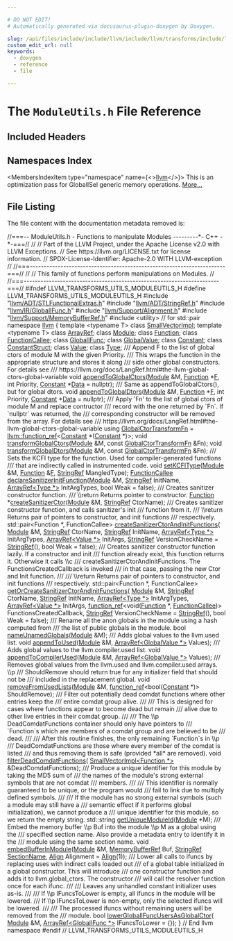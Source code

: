```yaml
---

# DO NOT EDIT!
# Automatically generated via docusaurus-plugin-doxygen by Doxygen.

slug: /api/files/include/include/llvm/include/llvm/transforms/include/llvm/transforms/utils/moduleutils-h
custom_edit_url: null
keywords:
  - doxygen
  - reference
  - file

---
```





# The `ModuleUtils.h` File Reference

<DoxygenPage pluginConfig={pluginConfig}>



## Included Headers

<IncludesList>
<IncludesListItem
  filePath="llvm/ADT/STLFunctionalExtras.h"
  permalink="/docs/api/files/include/include/llvm/include/llvm/adt/stlfunctionalextras-h"
  isLocal="true" />
<IncludesListItem
  filePath="llvm/ADT/StringRef.h"
  permalink="/docs/api/files/include/include/llvm/include/llvm/adt/stringref-h"
  isLocal="true" />
<IncludesListItem
  filePath="llvm/IR/GlobalIFunc.h"
  permalink="/docs/api/files/include/include/llvm/include/llvm/ir/globalifunc-h"
  isLocal="true" />
<IncludesListItem
  filePath="llvm/Support/Alignment.h"
  permalink="/docs/api/files/include/include/llvm/include/llvm/support/alignment-h"
  isLocal="true" />
<IncludesListItem
  filePath="llvm/Support/MemoryBufferRef.h"
  permalink="/docs/api/files/include/include/llvm/include/llvm/support/memorybufferref-h"
  isLocal="true" />
<IncludesListItem
  filePath="utility"
  permalink=""
  isLocal="false" />
</IncludesList>

## Namespaces Index

<MembersIndex>

<MembersIndexItem
  type="namespace"
  name={<><a href="/docs/api/namespaces/llvm">llvm</a></>}>
This is an optimization pass for GlobalISel generic memory operations. <a href="/docs/api/namespaces/llvm/#details">More...</a>
</MembersIndexItem>

</MembersIndex>


## File Listing

The file content with the documentation metadata removed is:

<ProgramListing>

<Link id="l00001" /><CodeLine lineNumber="1"><span class="doxyHighlightComment">//===-- ModuleUtils.h - Functions to manipulate Modules ---------&#42;- C++ -&#42;-===//</span></CodeLine>
<Link id="l00002" /><CodeLine lineNumber="2"><span class="doxyHighlightComment">//</span></CodeLine>
<Link id="l00003" /><CodeLine lineNumber="3"><span class="doxyHighlightComment">// Part of the LLVM Project, under the Apache License v2.0 with LLVM Exceptions.</span></CodeLine>
<Link id="l00004" /><CodeLine lineNumber="4"><span class="doxyHighlightComment">// See https://llvm.org/LICENSE.txt for license information.</span></CodeLine>
<Link id="l00005" /><CodeLine lineNumber="5"><span class="doxyHighlightComment">// SPDX-License-Identifier: Apache-2.0 WITH LLVM-exception</span></CodeLine>
<Link id="l00006" /><CodeLine lineNumber="6"><span class="doxyHighlightComment">//</span></CodeLine>
<Link id="l00007" /><CodeLine lineNumber="7"><span class="doxyHighlightComment">//===----------------------------------------------------------------------===//</span></CodeLine>
<Link id="l00008" /><CodeLine lineNumber="8"><span class="doxyHighlightComment">//</span></CodeLine>
<Link id="l00009" /><CodeLine lineNumber="9"><span class="doxyHighlightComment">// This family of functions perform manipulations on Modules.</span></CodeLine>
<Link id="l00010" /><CodeLine lineNumber="10"><span class="doxyHighlightComment">//</span></CodeLine>
<Link id="l00011" /><CodeLine lineNumber="11"><span class="doxyHighlightComment">//===----------------------------------------------------------------------===//</span></CodeLine>
<Link id="l00012" /><CodeLine lineNumber="12"></CodeLine>
<Link id="l00013" /><CodeLine lineNumber="13"><span class="doxyHighlightPreprocessor">#ifndef LLVM&#95;TRANSFORMS&#95;UTILS&#95;MODULEUTILS&#95;H</span></CodeLine>
<Link id="l00014" /><CodeLine lineNumber="14"><span class="doxyHighlightPreprocessor">#define LLVM&#95;TRANSFORMS&#95;UTILS&#95;MODULEUTILS&#95;H</span></CodeLine>
<Link id="l00015" /><CodeLine lineNumber="15"></CodeLine>
<Link id="l00016" /><CodeLine lineNumber="16"><span class="doxyHighlightPreprocessor">#include &quot;<a href="/docs/api/files/include/include/llvm/include/llvm/adt/stlfunctionalextras-h">llvm/ADT/STLFunctionalExtras.h</a>&quot;</span></CodeLine>
<Link id="l00017" /><CodeLine lineNumber="17"><span class="doxyHighlightPreprocessor">#include &quot;<a href="/docs/api/files/include/include/llvm/include/llvm/adt/stringref-h">llvm/ADT/StringRef.h</a>&quot;</span></CodeLine>
<Link id="l00018" /><CodeLine lineNumber="18"><span class="doxyHighlightPreprocessor">#include &quot;<a href="/docs/api/files/include/include/llvm/include/llvm/ir/globalifunc-h">llvm/IR/GlobalIFunc.h</a>&quot;</span></CodeLine>
<Link id="l00019" /><CodeLine lineNumber="19"><span class="doxyHighlightPreprocessor">#include &quot;<a href="/docs/api/files/include/include/llvm/include/llvm/support/alignment-h">llvm/Support/Alignment.h</a>&quot;</span></CodeLine>
<Link id="l00020" /><CodeLine lineNumber="20"><span class="doxyHighlightPreprocessor">#include &quot;<a href="/docs/api/files/include/include/llvm/include/llvm/support/memorybufferref-h">llvm/Support/MemoryBufferRef.h</a>&quot;</span></CodeLine>
<Link id="l00021" /><CodeLine lineNumber="21"><span class="doxyHighlightPreprocessor">#include &lt;utility&gt;</span><span class="doxyHighlight"> </span><span class="doxyHighlightComment">// for std::pair</span></CodeLine>
<Link id="l00022" /><CodeLine lineNumber="22"></CodeLine>
<Link id="l00023" /><CodeLine lineNumber="23"><span class="doxyHighlightKeyword">namespace </span><span class="doxyHighlight"><a href="/docs/api/namespaces/llvm">llvm</a> &#123;</span></CodeLine>
<Link id="l00024" /><CodeLine lineNumber="24"><span class="doxyHighlightKeyword">template</span><span class="doxyHighlight"> &lt;</span><span class="doxyHighlightKeyword">typename</span><span class="doxyHighlight"> T&gt; </span><span class="doxyHighlightKeyword">class </span><span class="doxyHighlight"><a href="/docs/api/classes/llvm/smallvectorimpl">SmallVectorImpl</a>;</span></CodeLine>
<Link id="l00025" /><CodeLine lineNumber="25"></CodeLine>
<Link id="l00026" /><CodeLine lineNumber="26"><span class="doxyHighlightKeyword">template</span><span class="doxyHighlight"> &lt;</span><span class="doxyHighlightKeyword">typename</span><span class="doxyHighlight"> T&gt; </span><span class="doxyHighlightKeyword">class </span><span class="doxyHighlight"><a href="/docs/api/classes/llvm/arrayref">ArrayRef</a>;</span></CodeLine>
<Link id="l00027" /><CodeLine lineNumber="27"><span class="doxyHighlightKeyword">class </span><span class="doxyHighlight"><a href="/docs/api/classes/llvm/module">Module</a>;</span></CodeLine>
<Link id="l00028" /><CodeLine lineNumber="28"><span class="doxyHighlightKeyword">class </span><span class="doxyHighlight"><a href="/docs/api/classes/llvm/function">Function</a>;</span></CodeLine>
<Link id="l00029" /><CodeLine lineNumber="29"><span class="doxyHighlightKeyword">class </span><span class="doxyHighlight"><a href="/docs/api/classes/llvm/functioncallee">FunctionCallee</a>;</span></CodeLine>
<Link id="l00030" /><CodeLine lineNumber="30"><span class="doxyHighlightKeyword">class </span><span class="doxyHighlight"><a href="/docs/api/classes/llvm/globalifunc">GlobalIFunc</a>;</span></CodeLine>
<Link id="l00031" /><CodeLine lineNumber="31"><span class="doxyHighlightKeyword">class </span><span class="doxyHighlight"><a href="/docs/api/classes/llvm/globalvalue">GlobalValue</a>;</span></CodeLine>
<Link id="l00032" /><CodeLine lineNumber="32"><span class="doxyHighlightKeyword">class </span><span class="doxyHighlight"><a href="/docs/api/classes/llvm/constant">Constant</a>;</span></CodeLine>
<Link id="l00033" /><CodeLine lineNumber="33"><span class="doxyHighlightKeyword">class </span><span class="doxyHighlight"><a href="/docs/api/classes/llvm/constantstruct">ConstantStruct</a>;</span></CodeLine>
<Link id="l00034" /><CodeLine lineNumber="34"><span class="doxyHighlightKeyword">class </span><span class="doxyHighlight"><a href="/docs/api/classes/llvm/value">Value</a>;</span></CodeLine>
<Link id="l00035" /><CodeLine lineNumber="35"><span class="doxyHighlightKeyword">class </span><span class="doxyHighlight"><a href="/docs/api/classes/llvm/type">Type</a>;</span></CodeLine>
<Link id="l00036" /><CodeLine lineNumber="36"></CodeLine>
<Link id="l00037" /><CodeLine lineNumber="37"><span class="doxyHighlightComment">/// Append F to the list of global ctors of module M with the given Priority.</span></CodeLine>
<Link id="l00038" /><CodeLine lineNumber="38"><span class="doxyHighlightComment">/// This wraps the function in the appropriate structure and stores it along</span></CodeLine>
<Link id="l00039" /><CodeLine lineNumber="39"><span class="doxyHighlightComment">/// side other global constructors. For details see</span></CodeLine>
<Link id="l00040" /><CodeLine lineNumber="40"><span class="doxyHighlightComment">/// https://llvm.org/docs/LangRef.html#the-llvm-global-ctors-global-variable</span></CodeLine>
<Link id="l00041" /><CodeLine lineNumber="41"><span class="doxyHighlightKeywordType">void</span><span class="doxyHighlight"> <a href="/docs/api/namespaces/llvm/#ac030f6d03b674c2d132fd54fb60c9f26">appendToGlobalCtors</a>(<a href="/docs/api/classes/llvm/module">Module</a> &amp;M, <a href="/docs/api/classes/llvm/function">Function</a> &#42;<a href="/docs/api/files/lib/lib/support/md5-cpp/#a96d73bbd7af15cb1fc38c3f4a3bd82e9">F</a>, </span><span class="doxyHighlightKeywordType">int</span><span class="doxyHighlight"> Priority,</span></CodeLine>
<Link id="l00042" /><CodeLine lineNumber="42"><span class="doxyHighlight">                         <a href="/docs/api/classes/llvm/constant">Constant</a> &#42;<a href="/docs/api/namespaces/llvm/#aa20539e89704d20b98b97e9c3feac934">Data</a> = </span><span class="doxyHighlightKeyword">nullptr</span><span class="doxyHighlight">);</span></CodeLine>
<Link id="l00043" /><CodeLine lineNumber="43"></CodeLine>
<Link id="l00044" /><CodeLine lineNumber="44"><span class="doxyHighlightComment">/// Same as appendToGlobalCtors(), but for global dtors.</span></CodeLine>
<Link id="l00045" /><CodeLine lineNumber="45"><span class="doxyHighlightKeywordType">void</span><span class="doxyHighlight"> <a href="/docs/api/namespaces/llvm/#aece96440bab42936aa9cf334fb0054cc">appendToGlobalDtors</a>(<a href="/docs/api/classes/llvm/module">Module</a> &amp;M, <a href="/docs/api/classes/llvm/function">Function</a> &#42;<a href="/docs/api/files/lib/lib/support/md5-cpp/#a96d73bbd7af15cb1fc38c3f4a3bd82e9">F</a>, </span><span class="doxyHighlightKeywordType">int</span><span class="doxyHighlight"> Priority,</span></CodeLine>
<Link id="l00046" /><CodeLine lineNumber="46"><span class="doxyHighlight">                         <a href="/docs/api/classes/llvm/constant">Constant</a> &#42;<a href="/docs/api/namespaces/llvm/#aa20539e89704d20b98b97e9c3feac934">Data</a> = </span><span class="doxyHighlightKeyword">nullptr</span><span class="doxyHighlight">);</span></CodeLine>
<Link id="l00047" /><CodeLine lineNumber="47"></CodeLine>
<Link id="l00048" /><CodeLine lineNumber="48"><span class="doxyHighlightComment">/// Apply &#39;Fn&#39; to the list of global ctors of module M and replace contructor</span></CodeLine>
<Link id="l00049" /><CodeLine lineNumber="49"><span class="doxyHighlightComment">/// record with the one returned by &#96;Fn&#96;. If &#96;nullptr&#96; was returned, the</span></CodeLine>
<Link id="l00050" /><CodeLine lineNumber="50"><span class="doxyHighlightComment">/// corresponding constructor will be removed from the array. For details see</span></CodeLine>
<Link id="l00051" /><CodeLine lineNumber="51"><span class="doxyHighlightComment">/// https://llvm.org/docs/LangRef.html#the-llvm-global-ctors-global-variable</span></CodeLine>
<Link id="l00052" /><CodeLine lineNumber="52" lineLink="/docs/api/namespaces/llvm/#ae2d92b44a96fcdd0031985f1a0e82f69"><span class="doxyHighlightKeyword">using </span><span class="doxyHighlight"><a href="/docs/api/namespaces/llvm/#ae2d92b44a96fcdd0031985f1a0e82f69">GlobalCtorTransformFn</a> = <a href="/docs/api/classes/llvm/function-ref">llvm::function&#95;ref</a>&lt;<a href="/docs/api/classes/llvm/constant">Constant</a> &#42;(<a href="/docs/api/classes/llvm/constant">Constant</a> &#42;)&gt;;</span></CodeLine>
<Link id="l00053" /><CodeLine lineNumber="53"><span class="doxyHighlightKeywordType">void</span><span class="doxyHighlight"> <a href="/docs/api/namespaces/llvm/#ac5aba122cc560cafe1311b775b7361b6">transformGlobalCtors</a>(<a href="/docs/api/classes/llvm/module">Module</a> &amp;M, </span><span class="doxyHighlightKeyword">const</span><span class="doxyHighlight"> <a href="/docs/api/namespaces/llvm/#ae2d92b44a96fcdd0031985f1a0e82f69">GlobalCtorTransformFn</a> &amp;Fn);</span></CodeLine>
<Link id="l00054" /><CodeLine lineNumber="54"><span class="doxyHighlightKeywordType">void</span><span class="doxyHighlight"> <a href="/docs/api/namespaces/llvm/#a6a65fab6786c67bfcb8a87a4c3b183a9">transformGlobalDtors</a>(<a href="/docs/api/classes/llvm/module">Module</a> &amp;M, </span><span class="doxyHighlightKeyword">const</span><span class="doxyHighlight"> <a href="/docs/api/namespaces/llvm/#ae2d92b44a96fcdd0031985f1a0e82f69">GlobalCtorTransformFn</a> &amp;Fn);</span></CodeLine>
<Link id="l00055" /><CodeLine lineNumber="55"></CodeLine>
<Link id="l00056" /><CodeLine lineNumber="56"><span class="doxyHighlightComment">/// Sets the KCFI type for the function. Used for compiler-generated functions</span></CodeLine>
<Link id="l00057" /><CodeLine lineNumber="57"><span class="doxyHighlightComment">/// that are indirectly called in instrumented code.</span></CodeLine>
<Link id="l00058" /><CodeLine lineNumber="58"><span class="doxyHighlightKeywordType">void</span><span class="doxyHighlight"> <a href="/docs/api/namespaces/llvm/#ac3dadc94dc9df93690ba937226744797">setKCFIType</a>(<a href="/docs/api/classes/llvm/module">Module</a> &amp;M, <a href="/docs/api/classes/llvm/function">Function</a> &amp;<a href="/docs/api/files/lib/lib/support/md5-cpp/#a96d73bbd7af15cb1fc38c3f4a3bd82e9">F</a>, <a href="/docs/api/classes/llvm/stringref">StringRef</a> MangledType);</span></CodeLine>
<Link id="l00059" /><CodeLine lineNumber="59"></CodeLine>
<Link id="l00060" /><CodeLine lineNumber="60"><span class="doxyHighlight"><a href="/docs/api/classes/llvm/functioncallee">FunctionCallee</a> <a href="/docs/api/namespaces/llvm/#a67d90c79914c0bdfadad630647f8843b">declareSanitizerInitFunction</a>(<a href="/docs/api/classes/llvm/module">Module</a> &amp;M, <a href="/docs/api/classes/llvm/stringref">StringRef</a> InitName,</span></CodeLine>
<Link id="l00061" /><CodeLine lineNumber="61"><span class="doxyHighlight">                                            <a href="/docs/api/classes/llvm/arrayref">ArrayRef&lt;Type &#42;&gt;</a> InitArgTypes,</span></CodeLine>
<Link id="l00062" /><CodeLine lineNumber="62"><span class="doxyHighlight">                                            </span><span class="doxyHighlightKeywordType">bool</span><span class="doxyHighlight"> Weak = </span><span class="doxyHighlightKeyword">false</span><span class="doxyHighlight">);</span></CodeLine>
<Link id="l00063" /><CodeLine lineNumber="63"></CodeLine>
<Link id="l00064" /><CodeLine lineNumber="64"><span class="doxyHighlightComment">/// Creates sanitizer constructor function.</span></CodeLine>
<Link id="l00065" /><CodeLine lineNumber="65"><span class="doxyHighlightComment">/// \\return Returns pointer to constructor.</span></CodeLine>
<Link id="l00066" /><CodeLine lineNumber="66"><span class="doxyHighlight"><a href="/docs/api/classes/llvm/function">Function</a> &#42;<a href="/docs/api/namespaces/llvm/#a256980e987af753b4c497757fad18000">createSanitizerCtor</a>(<a href="/docs/api/classes/llvm/module">Module</a> &amp;M, <a href="/docs/api/classes/llvm/stringref">StringRef</a> CtorName);</span></CodeLine>
<Link id="l00067" /><CodeLine lineNumber="67"></CodeLine>
<Link id="l00068" /><CodeLine lineNumber="68"><span class="doxyHighlightComment">/// Creates sanitizer constructor function, and calls sanitizer&#39;s init</span></CodeLine>
<Link id="l00069" /><CodeLine lineNumber="69"><span class="doxyHighlightComment">/// function from it.</span></CodeLine>
<Link id="l00070" /><CodeLine lineNumber="70"><span class="doxyHighlightComment">/// \\return Returns pair of pointers to constructor, and init functions</span></CodeLine>
<Link id="l00071" /><CodeLine lineNumber="71"><span class="doxyHighlightComment">/// respectively.</span></CodeLine>
<Link id="l00072" /><CodeLine lineNumber="72"><span class="doxyHighlight">std::pair&lt;Function &#42;, FunctionCallee&gt; <a href="/docs/api/namespaces/llvm/#a7260773aac0c8769857f551c78b439a3">createSanitizerCtorAndInitFunctions</a>(</span></CodeLine>
<Link id="l00073" /><CodeLine lineNumber="73"><span class="doxyHighlight">    <a href="/docs/api/classes/llvm/module">Module</a> &amp;M, <a href="/docs/api/classes/llvm/stringref">StringRef</a> CtorName, <a href="/docs/api/classes/llvm/stringref">StringRef</a> InitName,</span></CodeLine>
<Link id="l00074" /><CodeLine lineNumber="74"><span class="doxyHighlight">    <a href="/docs/api/classes/llvm/arrayref">ArrayRef&lt;Type &#42;&gt;</a> InitArgTypes, <a href="/docs/api/classes/llvm/arrayref">ArrayRef&lt;Value &#42;&gt;</a> InitArgs,</span></CodeLine>
<Link id="l00075" /><CodeLine lineNumber="75"><span class="doxyHighlight">    <a href="/docs/api/classes/llvm/stringref">StringRef</a> VersionCheckName = <a href="/docs/api/classes/llvm/stringref">StringRef</a>(), </span><span class="doxyHighlightKeywordType">bool</span><span class="doxyHighlight"> Weak = </span><span class="doxyHighlightKeyword">false</span><span class="doxyHighlight">);</span></CodeLine>
<Link id="l00076" /><CodeLine lineNumber="76"></CodeLine>
<Link id="l00077" /><CodeLine lineNumber="77"><span class="doxyHighlightComment">/// Creates sanitizer constructor function lazily. If a constructor and init</span></CodeLine>
<Link id="l00078" /><CodeLine lineNumber="78"><span class="doxyHighlightComment">/// function already exist, this function returns it. Otherwise it calls \\c</span></CodeLine>
<Link id="l00079" /><CodeLine lineNumber="79"><span class="doxyHighlightComment">/// createSanitizerCtorAndInitFunctions. The FunctionsCreatedCallback is invoked</span></CodeLine>
<Link id="l00080" /><CodeLine lineNumber="80"><span class="doxyHighlightComment">/// in that case, passing the new Ctor and Init function.</span></CodeLine>
<Link id="l00081" /><CodeLine lineNumber="81"><span class="doxyHighlightComment">///</span></CodeLine>
<Link id="l00082" /><CodeLine lineNumber="82"><span class="doxyHighlightComment">/// \\return Returns pair of pointers to constructor, and init functions</span></CodeLine>
<Link id="l00083" /><CodeLine lineNumber="83"><span class="doxyHighlightComment">/// respectively.</span></CodeLine>
<Link id="l00084" /><CodeLine lineNumber="84"><span class="doxyHighlight">std::pair&lt;Function &#42;, FunctionCallee&gt; <a href="/docs/api/namespaces/llvm/#a717a199ea9514d956fa87fd23c13a228">getOrCreateSanitizerCtorAndInitFunctions</a>(</span></CodeLine>
<Link id="l00085" /><CodeLine lineNumber="85"><span class="doxyHighlight">    <a href="/docs/api/classes/llvm/module">Module</a> &amp;M, <a href="/docs/api/classes/llvm/stringref">StringRef</a> CtorName, <a href="/docs/api/classes/llvm/stringref">StringRef</a> InitName,</span></CodeLine>
<Link id="l00086" /><CodeLine lineNumber="86"><span class="doxyHighlight">    <a href="/docs/api/classes/llvm/arrayref">ArrayRef&lt;Type &#42;&gt;</a> InitArgTypes, <a href="/docs/api/classes/llvm/arrayref">ArrayRef&lt;Value &#42;&gt;</a> InitArgs,</span></CodeLine>
<Link id="l00087" /><CodeLine lineNumber="87"><span class="doxyHighlight">    <a href="/docs/api/classes/llvm/function-ref">function&#95;ref</a>&lt;</span><span class="doxyHighlightKeywordType">void</span><span class="doxyHighlight">(<a href="/docs/api/classes/llvm/function">Function</a> &#42;, <a href="/docs/api/classes/llvm/functioncallee">FunctionCallee</a>)&gt; FunctionsCreatedCallback,</span></CodeLine>
<Link id="l00088" /><CodeLine lineNumber="88"><span class="doxyHighlight">    <a href="/docs/api/classes/llvm/stringref">StringRef</a> VersionCheckName = <a href="/docs/api/classes/llvm/stringref">StringRef</a>(), </span><span class="doxyHighlightKeywordType">bool</span><span class="doxyHighlight"> Weak = </span><span class="doxyHighlightKeyword">false</span><span class="doxyHighlight">);</span></CodeLine>
<Link id="l00089" /><CodeLine lineNumber="89"></CodeLine>
<Link id="l00090" /><CodeLine lineNumber="90"><span class="doxyHighlightComment">/// Rename all the anon globals in the module using a hash computed from</span></CodeLine>
<Link id="l00091" /><CodeLine lineNumber="91"><span class="doxyHighlightComment">/// the list of public globals in the module.</span></CodeLine>
<Link id="l00092" /><CodeLine lineNumber="92"><span class="doxyHighlightKeywordType">bool</span><span class="doxyHighlight"> <a href="/docs/api/namespaces/llvm/#a9313b138ec3c2d3fa58a3ba1611e3812">nameUnamedGlobals</a>(<a href="/docs/api/classes/llvm/module">Module</a> &amp;M);</span></CodeLine>
<Link id="l00093" /><CodeLine lineNumber="93"></CodeLine>
<Link id="l00094" /><CodeLine lineNumber="94"><span class="doxyHighlightComment">/// Adds global values to the llvm.used list.</span></CodeLine>
<Link id="l00095" /><CodeLine lineNumber="95"><span class="doxyHighlightKeywordType">void</span><span class="doxyHighlight"> <a href="/docs/api/namespaces/llvm/#ae879dd14ccc28696f3d8c7b484df3c9a">appendToUsed</a>(<a href="/docs/api/classes/llvm/module">Module</a> &amp;M, <a href="/docs/api/classes/llvm/arrayref">ArrayRef&lt;GlobalValue &#42;&gt;</a> Values);</span></CodeLine>
<Link id="l00096" /><CodeLine lineNumber="96"></CodeLine>
<Link id="l00097" /><CodeLine lineNumber="97"><span class="doxyHighlightComment">/// Adds global values to the llvm.compiler.used list.</span></CodeLine>
<Link id="l00098" /><CodeLine lineNumber="98"><span class="doxyHighlightKeywordType">void</span><span class="doxyHighlight"> <a href="/docs/api/namespaces/llvm/#aab730f72aa213d5ecc7d1101efda8811">appendToCompilerUsed</a>(<a href="/docs/api/classes/llvm/module">Module</a> &amp;M, <a href="/docs/api/classes/llvm/arrayref">ArrayRef&lt;GlobalValue &#42;&gt;</a> Values);</span></CodeLine>
<Link id="l00099" /><CodeLine lineNumber="99"></CodeLine>
<Link id="l00100" /><CodeLine lineNumber="100"><span class="doxyHighlightComment">/// Removes global values from the llvm.used and llvm.compiler.used arrays. \\p</span></CodeLine>
<Link id="l00101" /><CodeLine lineNumber="101"><span class="doxyHighlightComment">/// ShouldRemove should return true for any initializer field that should not be</span></CodeLine>
<Link id="l00102" /><CodeLine lineNumber="102"><span class="doxyHighlightComment">/// included in the replacement global.</span></CodeLine>
<Link id="l00103" /><CodeLine lineNumber="103"><span class="doxyHighlightKeywordType">void</span><span class="doxyHighlight"> <a href="/docs/api/namespaces/llvm/#a93421534a6486ff3e80f748446756ce5">removeFromUsedLists</a>(<a href="/docs/api/classes/llvm/module">Module</a> &amp;M,</span></CodeLine>
<Link id="l00104" /><CodeLine lineNumber="104"><span class="doxyHighlight">                         <a href="/docs/api/classes/llvm/function-ref">function&#95;ref</a>&lt;</span><span class="doxyHighlightKeywordType">bool</span><span class="doxyHighlight">(<a href="/docs/api/classes/llvm/constant">Constant</a> &#42;)&gt; ShouldRemove);</span></CodeLine>
<Link id="l00105" /><CodeLine lineNumber="105"></CodeLine>
<Link id="l00106" /><CodeLine lineNumber="106"><span class="doxyHighlightComment">/// Filter out potentially dead comdat functions where other entries keep the</span></CodeLine>
<Link id="l00107" /><CodeLine lineNumber="107"><span class="doxyHighlightComment">/// entire comdat group alive.</span></CodeLine>
<Link id="l00108" /><CodeLine lineNumber="108"><span class="doxyHighlightComment">///</span></CodeLine>
<Link id="l00109" /><CodeLine lineNumber="109"><span class="doxyHighlightComment">/// This is designed for cases where functions appear to become dead but remain</span></CodeLine>
<Link id="l00110" /><CodeLine lineNumber="110"><span class="doxyHighlightComment">/// alive due to other live entries in their comdat group.</span></CodeLine>
<Link id="l00111" /><CodeLine lineNumber="111"><span class="doxyHighlightComment">///</span></CodeLine>
<Link id="l00112" /><CodeLine lineNumber="112"><span class="doxyHighlightComment">/// The \\p DeadComdatFunctions container should only have pointers to</span></CodeLine>
<Link id="l00113" /><CodeLine lineNumber="113"><span class="doxyHighlightComment">/// &#96;Function&#96;s which are members of a comdat group and are believed to be</span></CodeLine>
<Link id="l00114" /><CodeLine lineNumber="114"><span class="doxyHighlightComment">/// dead.</span></CodeLine>
<Link id="l00115" /><CodeLine lineNumber="115"><span class="doxyHighlightComment">///</span></CodeLine>
<Link id="l00116" /><CodeLine lineNumber="116"><span class="doxyHighlightComment">/// After this routine finishes, the only remaining &#96;Function&#96;s in \\p</span></CodeLine>
<Link id="l00117" /><CodeLine lineNumber="117"><span class="doxyHighlightComment">/// DeadComdatFunctions are those where every member of the comdat is listed</span></CodeLine>
<Link id="l00118" /><CodeLine lineNumber="118"><span class="doxyHighlightComment">/// and thus removing them is safe (provided &#42;all&#42; are removed).</span></CodeLine>
<Link id="l00119" /><CodeLine lineNumber="119"><span class="doxyHighlightKeywordType">void</span><span class="doxyHighlight"> <a href="/docs/api/namespaces/llvm/#ad1d412633e05b10c6b4be309b010a13f">filterDeadComdatFunctions</a>(</span></CodeLine>
<Link id="l00120" /><CodeLine lineNumber="120"><span class="doxyHighlight">    <a href="/docs/api/classes/llvm/smallvectorimpl">SmallVectorImpl&lt;Function &#42;&gt;</a> &amp;DeadComdatFunctions);</span></CodeLine>
<Link id="l00121" /><CodeLine lineNumber="121"></CodeLine>
<Link id="l00122" /><CodeLine lineNumber="122"><span class="doxyHighlightComment">/// Produce a unique identifier for this module by taking the MD5 sum of</span></CodeLine>
<Link id="l00123" /><CodeLine lineNumber="123"><span class="doxyHighlightComment">/// the names of the module&#39;s strong external symbols that are not comdat</span></CodeLine>
<Link id="l00124" /><CodeLine lineNumber="124"><span class="doxyHighlightComment">/// members.</span></CodeLine>
<Link id="l00125" /><CodeLine lineNumber="125"><span class="doxyHighlightComment">///</span></CodeLine>
<Link id="l00126" /><CodeLine lineNumber="126"><span class="doxyHighlightComment">/// This identifier is normally guaranteed to be unique, or the program would</span></CodeLine>
<Link id="l00127" /><CodeLine lineNumber="127"><span class="doxyHighlightComment">/// fail to link due to multiply defined symbols.</span></CodeLine>
<Link id="l00128" /><CodeLine lineNumber="128"><span class="doxyHighlightComment">///</span></CodeLine>
<Link id="l00129" /><CodeLine lineNumber="129"><span class="doxyHighlightComment">/// If the module has no strong external symbols (such a module may still have a</span></CodeLine>
<Link id="l00130" /><CodeLine lineNumber="130"><span class="doxyHighlightComment">/// semantic effect if it performs global initialization), we cannot produce a</span></CodeLine>
<Link id="l00131" /><CodeLine lineNumber="131"><span class="doxyHighlightComment">/// unique identifier for this module, so we return the empty string.</span></CodeLine>
<Link id="l00132" /><CodeLine lineNumber="132"><span class="doxyHighlight">std::string <a href="/docs/api/namespaces/llvm/#a6b8599f07b1b0181899c650b7b385b26">getUniqueModuleId</a>(<a href="/docs/api/classes/llvm/module">Module</a> &#42;M);</span></CodeLine>
<Link id="l00133" /><CodeLine lineNumber="133"></CodeLine>
<Link id="l00134" /><CodeLine lineNumber="134"><span class="doxyHighlightComment">/// Embed the memory buffer \\p Buf into the module \\p M as a global using the</span></CodeLine>
<Link id="l00135" /><CodeLine lineNumber="135"><span class="doxyHighlightComment">/// specified section name. Also provide a metadata entry to identify it in the</span></CodeLine>
<Link id="l00136" /><CodeLine lineNumber="136"><span class="doxyHighlightComment">/// module using the same section name.</span></CodeLine>
<Link id="l00137" /><CodeLine lineNumber="137"><span class="doxyHighlightKeywordType">void</span><span class="doxyHighlight"> <a href="/docs/api/namespaces/llvm/#ae744a53dbb2720e5678fb879156761e9">embedBufferInModule</a>(<a href="/docs/api/classes/llvm/module">Module</a> &amp;M, <a href="/docs/api/classes/llvm/memorybufferref">MemoryBufferRef</a> Buf, <a href="/docs/api/classes/llvm/stringref">StringRef</a> <a href="/docs/api/structs/llvm/sectionname">SectionName</a>,</span></CodeLine>
<Link id="l00138" /><CodeLine lineNumber="138"><span class="doxyHighlight">                         <a href="/docs/api/structs/llvm/align">Align</a> Alignment = <a href="/docs/api/structs/llvm/align">Align</a>(1));</span></CodeLine>
<Link id="l00139" /><CodeLine lineNumber="139"></CodeLine>
<Link id="l00140" /><CodeLine lineNumber="140"><span class="doxyHighlightComment">/// Lower all calls to ifuncs by replacing uses with indirect calls loaded out</span></CodeLine>
<Link id="l00141" /><CodeLine lineNumber="141"><span class="doxyHighlightComment">/// of a global table initialized in a global constructor. This will introduce</span></CodeLine>
<Link id="l00142" /><CodeLine lineNumber="142"><span class="doxyHighlightComment">/// one constructor function and adds it to llvm.global&#95;ctors. The constructor</span></CodeLine>
<Link id="l00143" /><CodeLine lineNumber="143"><span class="doxyHighlightComment">/// will call the resolver function once for each ifunc.</span></CodeLine>
<Link id="l00144" /><CodeLine lineNumber="144"><span class="doxyHighlightComment">///</span></CodeLine>
<Link id="l00145" /><CodeLine lineNumber="145"><span class="doxyHighlightComment">/// Leaves any unhandled constant initializer uses as-is.</span></CodeLine>
<Link id="l00146" /><CodeLine lineNumber="146"><span class="doxyHighlightComment">///</span></CodeLine>
<Link id="l00147" /><CodeLine lineNumber="147"><span class="doxyHighlightComment">/// If \\p IFuncsToLower is empty, all ifuncs in the module will be lowered.</span></CodeLine>
<Link id="l00148" /><CodeLine lineNumber="148"><span class="doxyHighlightComment">/// If \\p IFuncsToLower is non-empty, only the selected ifuncs will be lowered.</span></CodeLine>
<Link id="l00149" /><CodeLine lineNumber="149"><span class="doxyHighlightComment">///</span></CodeLine>
<Link id="l00150" /><CodeLine lineNumber="150"><span class="doxyHighlightComment">/// The processed ifuncs without remaining users will be removed from the</span></CodeLine>
<Link id="l00151" /><CodeLine lineNumber="151"><span class="doxyHighlightComment">/// module.</span></CodeLine>
<Link id="l00152" /><CodeLine lineNumber="152"><span class="doxyHighlightKeywordType">bool</span><span class="doxyHighlight"> <a href="/docs/api/namespaces/llvm/#ae819b62ec706cb229654ea5fb6553501">lowerGlobalIFuncUsersAsGlobalCtor</a>(</span></CodeLine>
<Link id="l00153" /><CodeLine lineNumber="153"><span class="doxyHighlight">    <a href="/docs/api/classes/llvm/module">Module</a> &amp;M, <a href="/docs/api/classes/llvm/arrayref">ArrayRef&lt;GlobalIFunc &#42;&gt;</a> IFuncsToLower = &#123;&#125;);</span></CodeLine>
<Link id="l00154" /><CodeLine lineNumber="154"></CodeLine>
<Link id="l00155" /><CodeLine lineNumber="155"><span class="doxyHighlight">&#125; </span><span class="doxyHighlightComment">// End llvm namespace</span></CodeLine>
<Link id="l00156" /><CodeLine lineNumber="156"></CodeLine>
<Link id="l00157" /><CodeLine lineNumber="157"><span class="doxyHighlightPreprocessor">#endif </span><span class="doxyHighlightComment">// LLVM&#95;TRANSFORMS&#95;UTILS&#95;MODULEUTILS&#95;H</span></CodeLine>

</ProgramListing>


</DoxygenPage>

